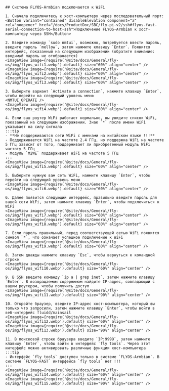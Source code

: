 
    ## Система FLYOS-Armbian подключается к WiFi

    1. Сначала подключитесь к хост-компьютеру через последовательный порт: <Button variant="contained" disableElevation component="a" rel="noopener" href="/docs/ProductDoc/SBC/fly-pi-v2/ssh#flyos-fast-serial-connection-to-host-ssh">Подключение FLYOS-Armbian к хост-компьютеру через SSH</Button>

    2. Введите команду `sudo nmtui`, возможно, потребуется ввести пароль, введите пароль `mellow`, затем нажмите клавишу `Enter`. Появится интерфейс, показанный на следующем изображении (обратите внимание: вводимый пароль не отображается)  
    <ImageView image={require('@site/docs/General/fly-os/img/flyos_wifi1.webp').default} size="60%" align="center" />
    <ImageView image={require('@site/docs/General/fly-os/img/flyos_wifi2.webp').default} size="60%" align="center" />
    <ImageView image={require('@site/docs/General/fly-os/img/flyos_wifi3.webp').default} size="60%" align="center" />

    3. Выберите вариант `Activate a connection`, нажмите клавишу `Enter`, чтобы перейти на следующий уровень меню
    <NMTUI_OPERATE />
    <ImageView image={require('@site/docs/General/fly-os/img/flyos_wifi4.webp').default} size="60%" align="center" />

    4. Если ваш роутер WiFi работает нормально, вы увидите список WiFi, показанный на следующем изображении. Знак `*` после имени WiFi указывает на силу сигнала
    :::tip
    - **Не поддерживаются сети WiFi с именами на китайском языке !!!**
    - Поддерживается WiFi на частоте 2.4 ГГц, но поддержка WiFi на частоте 5 ГГц зависит от того, поддерживает ли приобретенный модуль WiFi частоту 5 ГГц
    - Модуль `M2WE` поддерживает WiFi на частоте 5 ГГц
    :::
    <ImageView image={require('@site/docs/General/fly-os/img/flyos_wifi5.webp').default} size="60%" align="center" />

    5. Выберите нужную вам сеть WiFi, нажмите клавишу `Enter`, чтобы перейти на следующий уровень меню
    <ImageView image={require('@site/docs/General/fly-os/img/flyos_wifi6.webp').default} size="60%" align="center" />

    6. Далее появится следующий интерфейс, правильно введите пароль для вашей сети WiFi, затем нажмите клавишу `Enter`, чтобы подключиться к WiFi
    <ImageView image={require('@site/docs/General/fly-os/img/flyos_wifi7.webp').default} size="60%" align="center" />
    <ImageView image={require('@site/docs/General/fly-os/img/flyos_wifi8.webp').default} size="60%" align="center" />

    7. Если пароль правильный, перед соответствующей сетью WiFi появится символ `*`, что означает успешное подключение к WiFi
    <ImageView image={require('@site/docs/General/fly-os/img/flyos_wifi9.webp').default} size="60%" align="center" />

    8. Затем дважды нажмите клавишу `Esc`, чтобы вернуться к командной строке
    <ImageView image={require('@site/docs/General/fly-os/img/flyos_wifi10.webp').default} size="60%" align="center" />
    
    9. В SSH введите команду `ip a | grep inet`, затем нажмите клавишу `Enter`. В возвращаемом содержимом найдите IP-адрес, совпадающий с вашим роутером, чтобы получить доступ
    <ImageView image={require('@site/docs/General/fly-os/img/flyos_wifi11.webp').default} size="90%" align="center" />

    10. Откройте браузер, введите IP-адрес хост-компьютера, который вы только что запросили, затем нажмите клавишу `Enter`, чтобы войти в веб-интерфейс fluidd/mainsail
    <ImageView image={require('@site/docs/General/fly-os/img/flyos_wifi12.webp').default} size="60%" align="center" />  
    <ImageView image={require('@site/docs/General/fly-os/img/flyos_wifi13.webp').default} size="90%" align="center" />

    11. В поисковой строке браузера введите `IP:9999`, затем нажмите клавишу `Enter`, чтобы войти в интерфейс `fly tools`. Через этот интерфейс можно активировать различные функции хост-компьютера
    :::tip
    - Интерфейс `fly tools` доступен только в системе `FLYOS-Armbian`. В системе `FLYOS-FAST` интерфейса `fly tools` нет !!!
    :::
    <ImageView image={require('@site/docs/General/fly-os/img/flyos_wifi14.webp').default} size="60%" align="center" />  
    <ImageView image={require('@site/docs/General/fly-os/img/flyos_wifi15.webp').default} size="90%" align="center" />
